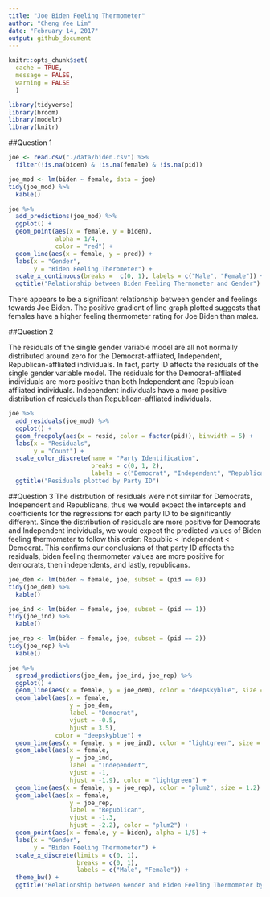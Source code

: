 ---
title: "Joe Biden Feeling Thermometer"  
author: "Cheng Yee Lim"  
date: "February 14, 2017"  
output: github_document
---

```{r setup, include=FALSE}
knitr::opts_chunk$set(
  cache = TRUE, 
  message = FALSE, 
  warning = FALSE
  )

library(tidyverse)
library(broom)
library(modelr)
library(knitr)
```

##Question 1 

```{r linear_reg}
joe <- read.csv("./data/biden.csv") %>%
  filter(!is.na(biden) & !is.na(female) & !is.na(pid)) 

joe_mod <- lm(biden ~ female, data = joe) 
tidy(joe_mod) %>% 
  kable()

joe %>%
  add_predictions(joe_mod) %>%
  ggplot() + 
  geom_point(aes(x = female, y = biden), 
             alpha = 1/4, 
             color = "red") + 
  geom_line(aes(x = female, y = pred)) + 
  labs(x = "Gender", 
       y = "Biden Feeling Therometer") + 
  scale_x_continuous(breaks =  c(0, 1), labels = c("Male", "Female")) + 
  ggtitle("Relationship between Biden Feeling Thermometer and Gender")

```

There appears to be a significant relationship between gender and feelings towards Joe Biden. The positive gradient of line graph plotted suggests that females have a higher feeling thermometer rating for Joe Biden than males. 

##Question 2 

The residuals of the single gender variable model are all not normally distributed around zero for the Democrat-affliated, Independent, Republican-affliated individuals. In fact, party ID affects the residuals of the single gender variable model. The residuals for the Democrat-affliated individuals are more positive than both Independent and Republican-affliated individuals. Independent individuals have a more positive distribution of residuals than Republican-affliated individuals.  

```{r residuals}
joe %>% 
  add_residuals(joe_mod) %>%
  ggplot() +
  geom_freqpoly(aes(x = resid, color = factor(pid)), binwidth = 5) + 
  labs(x = "Residuals", 
       y = "Count") + 
  scale_color_discrete(name = "Party Identification", 
                       breaks = c(0, 1, 2),
                       labels = c("Democrat", "Independent", "Republican")) + 
  ggtitle("Residuals plotted by Party ID")


```

##Question 3 
The distrbution of residuals were not similar for Democrats, Independent and Republicans, thus we would expect the intercepts and coefficients for the regressions for each party ID to be significantly different. Since the distribution of residuals are more positive for Democrats and Independent individuals, we would expect the predicted values of Biden feeling thermometer to follow this order: Republic < Independent < Democrat. This confirms our conclusions of that party ID affects the residuals, biden feeling thermometer values are more positive for democrats, then independents, and lastly, republicans. 

```{r party_id}
joe_dem <- lm(biden ~ female, joe, subset = (pid == 0)) 
tidy(joe_dem) %>% 
  kable()

joe_ind <- lm(biden ~ female, joe, subset = (pid == 1)) 
tidy(joe_ind) %>% 
  kable()

joe_rep <- lm(biden ~ female, joe, subset = (pid == 2)) 
tidy(joe_rep) %>% 
  kable()

joe %>% 
  spread_predictions(joe_dem, joe_ind, joe_rep) %>%
  ggplot() + 
  geom_line(aes(x = female, y = joe_dem), color = "deepskyblue", size = 1.2) + 
  geom_label(aes(x = female, 
                 y = joe_dem, 
                 label = "Democrat", 
                 vjust = -0.5, 
                 hjust = 3.5), 
             color = "deepskyblue") +
  geom_line(aes(x = female, y = joe_ind), color = "lightgreen", size = 1.2) + 
  geom_label(aes(x = female, 
                 y = joe_ind,
                 label = "Independent",
                 vjust = -1, 
                 hjust = -1.9), color = "lightgreen") +
  geom_line(aes(x = female, y = joe_rep), color = "plum2", size = 1.2) + 
  geom_label(aes(x = female, 
                 y = joe_rep,
                 label = "Republican",
                 vjust = -1.3, 
                 hjust = -2.2), color = "plum2") +
  geom_point(aes(x = female, y = biden), alpha = 1/5) + 
  labs(x = "Gender", 
       y = "Biden Feeling Thermometer") + 
  scale_x_discrete(limits = c(0, 1),
                   breaks = c(0, 1), 
                   labels = c("Male", "Female")) +
  theme_bw() + 
  ggtitle("Relationship between Gender and Biden Feeling Thermometer by Party ID")

```
